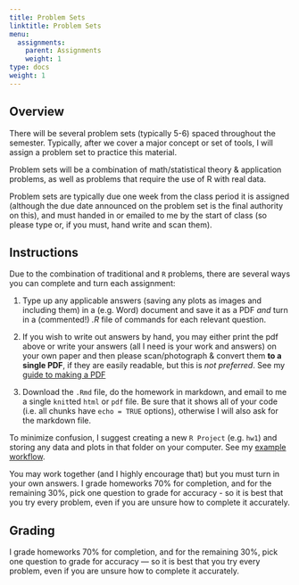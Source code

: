 ```yaml
---
title: Problem Sets
linktitle: Problem Sets
menu:
  assignments:
    parent: Assignments
    weight: 1
type: docs
weight: 1
---
```


## Overview

There will be several problem sets (typically 5-6) spaced throughout the semester. Typically, after we cover a major concept or set of tools, I will assign a problem set to practice this material. 

Problem sets will be a combination of math/statistical theory & application problems, as well as problems that require the use of R with real data.

Problem sets are typically due one week from the class period it is assigned (although the due date announced on the problem set is the final authority on this), and must handed in or emailed to me by the start of class (so please type or, if you must, hand write and scan them).

## Instructions

Due to the combination of traditional and `R` problems, there are several ways you can complete and turn each assignment:

1. Type up any applicable answers (saving any plots as images and including them) in a (e.g. Word) document and save it as a PDF *and* turn in a (commented!) *.R* file of commands for each relevant question. 

2. If you wish to write out answers by hand, you may either print the <i class="fas fa-file-pdf"></i> pdf above or write your answers (all I need is your work and answers) on your own paper and then please scan/photograph & convert them **to a single PDF**, if they are easily readable, but this is *not preferred*. See my [guide to making a PDF](/reference/#how-to-make-a-pdf-for-submitting-assignments)

3. Download the <i class="fab fa-markdown"></i> `.Rmd` file, do the homework in markdown, and email to me a single `knit`ted `html` or `pdf` file. Be sure that it shows all of your code (i.e. all chunks have `echo = TRUE` options), otherwise I will also ask for the markdown file.

To minimize confusion, I suggest creating a new `R Project` (e.g. `hw1`) and storing any data and plots in that folder on your computer. See my [example workflow](https://github.com/ryansafner/workflow).

You may work together (and I highly encourage that) but you must turn in your own answers. I grade homeworks 70% for completion, and for the remaining 30%, pick one question to grade for accuracy - so it is best that you try every problem, even if you are unsure how to complete it accurately.

## Grading

I grade homeworks 70% for completion, and for the remaining 30%, pick one question to grade for accuracy — so it is best that you try every problem, even if you are unsure how to complete it accurately.